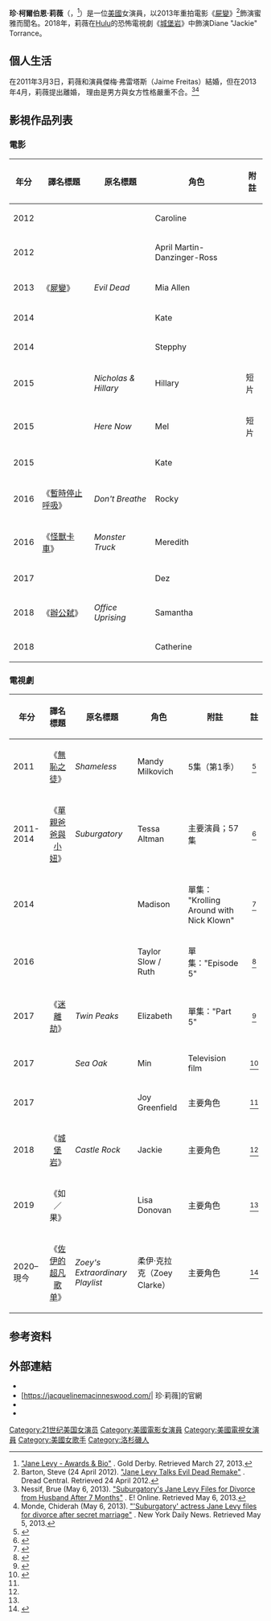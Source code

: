 {{noteTA
|G1=Show
|G2=Movie
|G3=TV
}}
{{藝人
| type = 女演員
| name = 珍·莉薇<br />Jane Levy
| foreignname = Jane Levy
| image = File:Jane Levy WonderCon 2013.jpg
| caption = 莉薇於2013年10月
| 國籍 = {{USA}}
| 民族 = [[美國人|美國人]]
| birthname = 珍·柯爾伯恩·莉薇<br />（Jane Colburn Levy）
| birth_date = {{birth date and age|1989|12|29}}
| birth_place = {{USA}}[[加利福尼亞州|加利福尼亞州]][[洛杉磯|洛杉磯]]
| occupation = [[女演員|女演員]]
| years_active = 1997年至今
| spouse = {{marriage|傑梅·弗雷塔斯（Jaime Freitas）|2011|2013|end=div}}
}}
'''珍·柯爾伯恩·莉薇'''（{{lang-en|Jane Colburn Levy}}，{{bd|1989年|12月29日|||}}<ref>[http://www.goldderby.com/t/jane-levy/ "Jane Levy - Awards & Bio"] {{Wayback|url=http://www.goldderby.com/t/jane-levy/ |date=20161013053615 }}. Gold Derby. Retrieved March 27, 2013.</ref>）是一位[[美國|美國]]女演員，以2013年重拍電影《[[屍變_(2013年電影)|屍變]]》<ref>Barton, Steve (24 April 2012). [http://www.dreadcentral.com/news/33123/jane-levy-talks-evil-dead-remake/ "Jane Levy Talks Evil Dead Remake"] {{Wayback|url=http://www.dreadcentral.com/news/33123/jane-levy-talks-evil-dead-remake/ |date=20160810091400 }}. Dread Central. Retrieved 24 April 2012.</ref>飾演蜜雅而聞名。2018年，莉薇在[[Hulu|Hulu]]的恐怖電視劇《[[城堡岩_(電視劇)|城堡岩]]》中飾演Diane "Jackie" Torrance。

== 個人生活 ==
在2011年3月3日，莉薇和演員傑梅·弗雷塔斯（Jaime Freitas）結婚，但在2013年4月，莉薇提出離婚， 理由是男方與女方性格嚴重不合。<ref>Nessif, Brue (May 6, 2013). [http://www.eonline.com/news/415519/suburgatory-s-jane-levy-files-for-divorce-from-husband-after-7-months "Suburgatory's Jane Levy Files for Divorce from Husband After 7 Months"] {{Wayback|url=http://www.eonline.com/news/415519/suburgatory-s-jane-levy-files-for-divorce-from-husband-after-7-months |date=20130607052143 }}. E! Online. Retrieved May 6, 2013.</ref><ref>Monde, Chiderah (May 6, 2013). [http://www.nydailynews.com/entertainment/gossip/suburgatory-jane-levy-files-divorce-article-1.1335585 "'Suburgatory' actress Jane Levy files for divorce after secret marriage"] {{Wayback|url=http://www.nydailynews.com/entertainment/gossip/suburgatory-jane-levy-files-divorce-article-1.1335585 |date=20130505212839 }}. New York Daily News. Retrieved May 5, 2013.</ref>

== 影視作品列表 ==
=== 電影 ===
{| class="wikitable"
! 年分
! 譯名標題
! 原名標題
! 角色
! 附註
|-
| 2012 
| {{n/a}}
| ''{{link-en|Nobody Walks|Nobody Walks}}''
| Caroline
|
|-
| 2012 
| {{n/a}}
| ''{{link-en|Fun Size|Fun Size}}''
| April Martin-Danzinger-Ross
|
|-
| 2013
| 《[[屍變_(2013年電影)|屍變]]》
| ''Evil Dead''
| Mia Allen
|
|-
| 2014
| {{n/a}}
| ''{{link-en|About Alex|About Alex}}''
| Kate
|
|-
| 2014
| {{n/a}}
| ''{{link-en|Bang Bang Baby|Bang Bang Baby}}''
| Stepphy
|
|-
| 2015
| {{n/a}}
| ''Nicholas & Hillary''
| Hillary
| 短片
|-
| 2015
| {{n/a}}
| ''Here Now''
| Mel
| 短片
|-
| 2015
| {{n/a}}
| ''{{link-en|Frank and Cindy|Frank and Cindy}}''
| Kate
|
|-
| 2016
| 《[[暫時停止呼吸_(2016年電影)|暫時停止呼吸]]》 
| ''Don't Breathe''
| Rocky
|
|-
| 2016
| 《[[怪獸卡車_(電影)|怪獸卡車]]》 
| ''Monster Truck''
| Meredith
|
|-
| 2017
| {{n/a}}
| ''{{link-en|I Don't Feel at Home in This World Anymore|I Don't Feel at Home in This World Anymore}}''
| Dez
|
|-
| 2018
| 《[[辦公弑|辦公弑]]》 
| ''Office Uprising''
| Samantha
|
|-
| 2018
| {{n/a}}
| ''{{link-en|The Pretenders (2018 film)|The Pretenders (2018 film)|The Pretenders}}''
| Catherine
|
|}

=== 電視劇 ===
{| class="wikitable sortable"
! scope="col" | 年分
! scope="col" | 譯名標題
! scope="col" | 原名標題
! scope="col" | 角色
! scope="col" class="unsortable" | 附註
! scope="col" class="unsortable" | 註
|-
| 2011
| style="text-align:center;" | 《[[無恥之徒_(美國電視劇)|無恥之徒]]》
| ''Shameless''
| Mandy Milkovich
| 5集（第1季）
| style="text-align:center;" | <ref>{{Cite web|date=2020-03-13|title=Shameless: Why The Main Cast Members Left, Including Emmy Rossum|url=https://www.cinemablend.com/television/2491615/shameless-why-the-main-cast-members-left-including-emmy-rossum|archive-url=https://web.archive.org/web/20200731174643/https://www.cinemablend.com/television/2491615/shameless-why-the-main-cast-members-left-including-emmy-rossum|archive-date=July 31, 2020|access-date=2020-08-15|website=Cinema Blend}}</ref>
|-
| 2011-2014 
| style="text-align:center;" | 《[[郊区故事|單親爸爸與小妞]]》
| ''Suburgatory''
| Tessa Altman
| 主要演員；57集
| style="text-align:center;" | <ref name=tvg>{{cite web|work=[[TV_Guide|TV Guide]]|url=https://www.tvguide.com/celebrities/jane-levy/credits/319567/|title=Jane Levy Credits|access-date=June 11, 2019|archive-date=April 25, 2020|archive-url=https://web.archive.org/web/20200425154131/https://www.tvguide.com/celebrities/jane-levy/credits/319567/}}</ref>
|-
| 2014
| {{n/a}}
| ''{{link-en|Kroll Show|Kroll Show}}''
| Madison
| 單集：<br/>"Krolling Around with Nick Klown"
| style="text-align:center;" | <ref>{{cite web|url=https://tv.avclub.com/kroll-show-krolling-around-with-nick-clown-1798179475|work=[[The_A.V._Club|The A.V. Club]]|title=Kroll Show: "Krolling Around With Nick Clown"|date=February 12, 2014|author=Sims, David|archive-url=https://web.archive.org/web/20190611101940/https://tv.avclub.com/kroll-show-krolling-around-with-nick-clown-1798179475|archive-date=June 11, 2019}}</ref>
|-
| 2016
| {{n/a}}
| ''{{link-en|Swedish Dicks|Swedish Dicks}}''
| Taylor Slow / Ruth
| 單集："Episode 5"
| style="text-align:center;" | <ref>{{cite web|url=http://www.allocine.fr/article/fichearticle_gen_carticle=18664739.html|work=[[AlloCiné|AlloCiné]]|title=Swedish Dicks : Keanu Reeves et Peter Stormare réunis dans la première bande-annonce de la série|date=June 7, 2017|language=fr|archive-url=https://web.archive.org/web/20181017171237/http://www.allocine.fr/article/fichearticle_gen_carticle=18664739.html|archive-date=October 17, 2018}}</ref>
|-
| 2017
| style="text-align:center;" | 《[[迷離劫_(2017年電視劇)|迷離劫]]》
| ''Twin Peaks''
| Elizabeth
| 單集："Part 5"
| style="text-align:center;" | <ref name=twin>{{cite web|work=[[Vanity_Fair_(magazine)|Vanity Fair]]|title=Did Twin Peaks Just Sneakily Re-Introduce an Old Fan Favorite?|date=June 5, 2017|author=Robinson, Joanna|archive-url=https://web.archive.org/web/20170701173904/http://www.vanityfair.com/hollywood/2017/06/twin-peaks-episode-5-recap-who-is-richard-horne-audrey-horne|archive-date=July 1, 2017|url=https://www.vanityfair.com/hollywood/2017/06/twin-peaks-episode-5-recap-who-is-richard-horne-audrey-horne}}</ref>
|-
| 2017
| {{n/a}}
| ''Sea Oak''
| Min
| Television film
| style="text-align:center;"| <ref>{{cite web|url=https://www.vulture.com/2017/12/jane-levy-gets-in-character-for-sea-oak-and-theres-johnny.html|work=[[New_York_(magazine)|Vulture]]|title=Jane Levy Gets in Character for 'Sea Oak' and 'There's…Johnny!'|date=December 14, 2017|author=Dueben, Alex|archive-url=https://archive.today/20190611104451/https://www.vulture.com/2017/12/jane-levy-gets-in-character-for-sea-oak-and-theres-johnny.html|archive-date=June 11, 2019|access-date=June 11, 2019}}</ref>
|-
| 2017
| {{n/a}}
| ''{{link-en|There's... Johnny!|There's... Johnny!}}''
| Joy Greenfield
| 主要角色
| style="text-align:center;" | <ref name=tvg/>
|-
| 2018
| style="text-align:center;" | 《[[城堡岩_(電視劇)|城堡岩]]》
| ''Castle Rock''
| Jackie
| 主要角色
| style="text-align:center;" | <ref name=tvg/>
|-
| 2019
| style="text-align:center;" | 《如／果》
| ''{{link-en|What/If}}''
| Lisa Donovan 
| 主要角色
| style="text-align:center;"|<ref name=tvg/>
|-
| scope="row"| 2020–現今
| style="text-align:center;" | 《[[佐伊的超凡歌单|佐伊的超凡歌单]]》
| ''Zoey's Extraordinary Playlist''
| 柔伊·克拉克（Zoey Clarke）
| 主要角色
|style="text-align:center;"|<ref>{{Cite web|last1=Wong|first1=Stevie|date=2020-06-29|title=Jane Levy Finds The Biggest Challenge Of Her Career With 'Zoey's Extraordinary Playlist', Becoming "A Musical Theater Person" In The Process|url=https://deadline.com/2020/06/zoeys-extraordinary-playlist-star-jane-levy-nbc-interview-news-1202966576/|archive-url=https://web.archive.org/web/20200718173020/https://deadline.com/2020/06/zoeys-extraordinary-playlist-star-jane-levy-nbc-interview-news-1202966576/|archive-date=July 18, 2020|access-date=2020-08-15|website=[[Deadline_Hollywood|Deadline]]|language=en}}</ref>
|}

== 参考资料 ==
{{reflist|2}}

== 外部連結 ==
{{Commons category|Jane Levy}}
* {{IMDb name|3994408}}
*[https://jacquelinemacinneswood.com/| 珍·莉薇]{{dead link|date=2018年1月 |bot=InternetArchiveBot |fix-attempted=yes }}的官網
* {{twitter|jcolburnlevy}}
* {{instagram|janeclevy}}

{{Authority control}}
{{DEFAULTSORT: Levy, Jane}}
[[Category:21世纪美国女演员|Category:21世纪美国女演员]]
[[Category:美國電影女演員|Category:美國電影女演員]]
[[Category:美國電視女演員|Category:美國電視女演員]]
[[Category:美國女歌手|Category:美國女歌手]]
[[Category:洛杉磯人|Category:洛杉磯人]]